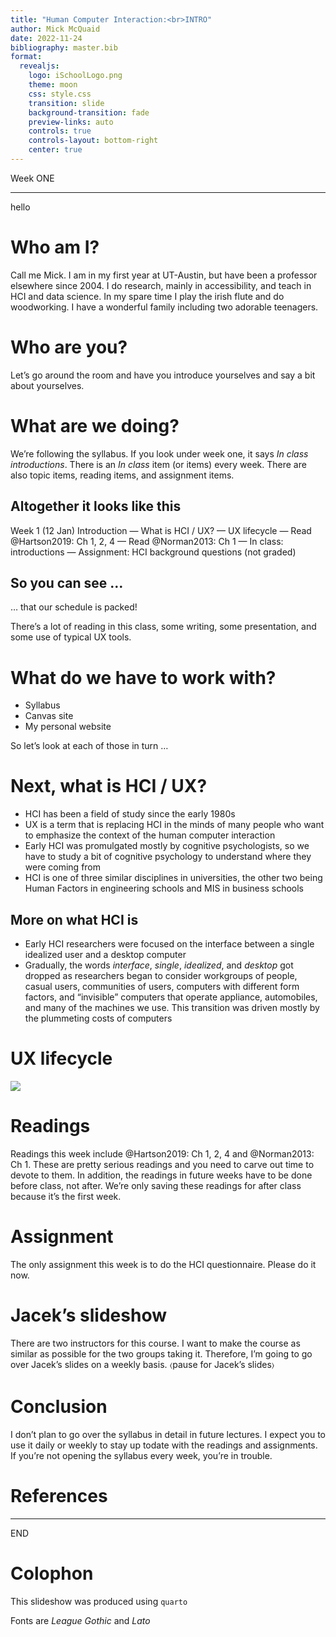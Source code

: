 ```yaml
---
title: "Human Computer Interaction:<br>INTRO"
author: Mick McQuaid
date: 2022-11-24
bibliography: master.bib
format:
  revealjs:
    logo: iSchoolLogo.png
    theme: moon
    css: style.css
    transition: slide
    background-transition: fade
    preview-links: auto
    controls: true
    controls-layout: bottom-right
    center: true
---
```


::: {.r-fit-text}
Week ONE
:::

---

::: {.r-fit-text}
hello
:::

# Who am I?
Call me Mick. I am in my first year at UT-Austin, but have been a professor elsewhere since 2004. I do research, mainly in accessibility, and teach in HCI and data science. In my spare time I play the irish flute and do woodworking. I have a wonderful family including two adorable teenagers.

# Who are you?
Let's go around the room and have you introduce yourselves and say a bit about yourselves.

# What are we doing?
We're following the syllabus. If you look under week one, it says *In class introductions*. There is an *In class* item (or items) every week. There are also topic items, reading items, and assignment items.

## Altogether it looks like this

[Week 1 (12 Jan)]{.weekn}
Introduction ---
What is HCI / UX? ---
UX lifecycle ---
Read @Hartson2019: Ch 1, 2, 4 ---
Read @Norman2013: Ch 1 ---
In class: introductions ---
Assignment: HCI background questions (not graded)

## So you can see ...
... that our schedule is packed!

There's a lot of reading in this class, some writing, some presentation, and some use of typical UX tools.

# What do we have to work with?
- Syllabus
- Canvas site
- My personal website

So let's look at each of those in turn ...

# Next, what is HCI / UX?
- HCI has been a field of study since the early 1980s
- UX is a term that is replacing HCI in the minds of many people who want to emphasize the context of the human computer interaction
- Early HCI was promulgated mostly by cognitive psychologists, so we have to study a bit of cognitive psychology to understand where they were coming from
- HCI is one of three similar disciplines in universities, the other two being Human Factors in engineering schools and MIS in business schools

## More on what HCI is
- Early HCI researchers were focused on the interface between a single idealized user and a desktop computer
- Gradually, the words *interface*, *single*, *idealized*, and *desktop* got dropped as researchers began to consider workgroups of people, casual users, communities of users, computers with different form factors, and "invisible" computers that operate appliance, automobiles, and many of the machines we use. This transition was driven mostly by the plummeting costs of computers

# UX lifecycle
![](fiUXlifecycle.png)

# Readings
Readings this week include  @Hartson2019: Ch 1, 2, 4 and
@Norman2013: Ch 1. These are pretty serious readings and you need to carve out time to devote to them. In addition, the readings in future weeks have to be done before class, not after. We're only saving these readings for after class because it's the first week.

# Assignment
The only assignment this week is to do the HCI questionnaire. Please do it now.

# Jacek's slideshow
There are two instructors for this course. I want to make the course as similar as possible for the two groups taking it. Therefore, I'm going to go over Jacek's slides on a weekly basis. 〈pause for Jacek's slides〉

# Conclusion
I don't plan to go over the syllabus in detail in future lectures. I expect you to use it daily or weekly to stay up todate with the readings and assignments. If you're not opening the syllabus every week, you're in trouble.

# References

::: {#refs}
:::

---

::: {.r-fit-text}
END
:::

# Colophon

This slideshow was produced using `quarto`

Fonts are *League Gothic* and *Lato*

<!--
vim:filetype=pandoc -->
